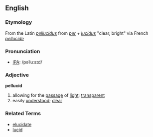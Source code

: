 ==English==
=== Etymology ===
From the Latin ''[[pellucidus]]'' from ''[[per]]'' + ''[[lucidus]]'' "clear, bright" via  French ''[[pellucide]]''

===Pronunciation===
* [[Wiktionary:Pronunciation_key|IPA]]: /pəˈluːsɪd/

=== Adjective ===
'''pellucid'''
# allowing for the [[passage]] of [[light]]; [[transparent]]
# easily [[understood]]; [[clear]]

=== Related Terms ===
*[[elucidate]]
*[[lucid]]